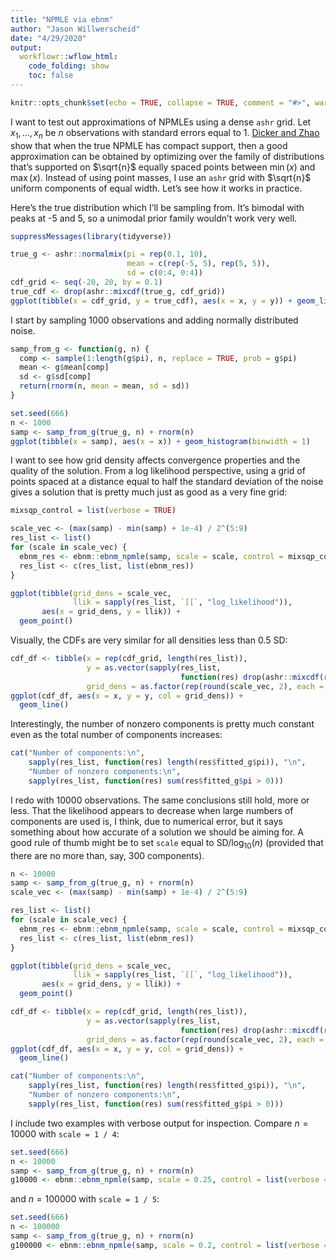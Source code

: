```yaml
---
title: "NPMLE via ebnm"
author: "Jason Willwerscheid"
date: "4/29/2020"
output:
  workflowr::wflow_html:
    code_folding: show
    toc: false
---
```


```r
knitr::opts_chunk$set(echo = TRUE, collapse = TRUE, comment = "#>", warning = TRUE)
```

I want to test out approximations of NPMLEs using a dense `ashr` grid. Let $x_1, \ldots, x_n$ be $n$ observations with standard errors equal to 1. [Dicker and Zhao](https://arxiv.org/abs/1407.2635) show that when the true NPMLE has compact support, then a good approximation can be obtained by optimizing over the family of distributions that's supported on $\sqrt{n}$ equally spaced points between $\min (x)$ and $\max (x)$. Instead of using point masses, I use an `ashr` grid with $\sqrt{n}$ uniform components of equal width. Let's see how it works in practice.

Here's the true distribution which I'll be sampling from. It's bimodal with peaks at -5 and 5, so a unimodal prior family wouldn't work very well.

```r
suppressMessages(library(tidyverse))

true_g <- ashr::normalmix(pi = rep(0.1, 10),
                          mean = c(rep(-5, 5), rep(5, 5)),
                          sd = c(0:4, 0:4))
cdf_grid <- seq(-20, 20, by = 0.1)
true_cdf <- drop(ashr::mixcdf(true_g, cdf_grid))
ggplot(tibble(x = cdf_grid, y = true_cdf), aes(x = x, y = y)) + geom_line()
```

I start by sampling 1000 observations and adding normally distributed noise.

```r
samp_from_g <- function(g, n) {
  comp <- sample(1:length(g$pi), n, replace = TRUE, prob = g$pi)
  mean <- g$mean[comp]
  sd <- g$sd[comp]
  return(rnorm(n, mean = mean, sd = sd))
}

set.seed(666)
n <- 1000
samp <- samp_from_g(true_g, n) + rnorm(n)
ggplot(tibble(x = samp), aes(x = x)) + geom_histogram(binwidth = 1)
```

I want to see how grid density affects convergence properties and the quality of the solution. From a log likelihood perspective, using a grid of points spaced at a distance equal to half the standard deviation of the noise gives a solution that is pretty much just as good as a very fine grid:

```r
mixsqp_control = list(verbose = TRUE)

scale_vec <- (max(samp) - min(samp) + 1e-4) / 2^(5:9)
res_list <- list()
for (scale in scale_vec) {
  ebnm_res <- ebnm::ebnm_npmle(samp, scale = scale, control = mixsqp_control)
  res_list <- c(res_list, list(ebnm_res))
}

ggplot(tibble(grid_dens = scale_vec, 
              llik = sapply(res_list, `[[`, "log_likelihood")), 
       aes(x = grid_dens, y = llik)) + 
  geom_point()
```

Visually, the CDFs are very similar for all densities less than 0.5 SD:

```r
cdf_df <- tibble(x = rep(cdf_grid, length(res_list)), 
                 y = as.vector(sapply(res_list, 
                                      function(res) drop(ashr::mixcdf(res$fitted_g, cdf_grid)))),
                 grid_dens = as.factor(rep(round(scale_vec, 2), each = length(cdf_grid))))
ggplot(cdf_df, aes(x = x, y = y, col = grid_dens)) + 
  geom_line()
```

Interestingly, the number of nonzero components is pretty much constant even as the total number of components increases:

```r
cat("Number of components:\n",
    sapply(res_list, function(res) length(res$fitted_g$pi)), "\n",
    "Number of nonzero components:\n",
    sapply(res_list, function(res) sum(res$fitted_g$pi > 0)))
```

I redo with 10000 observations. The same conclusions still hold, more or less. That the likelihood appears to decrease when large numbers of components are used is, I think, due to numerical error, but it says something about how accurate of a solution we should be aiming for. A good rule of thumb might be to set `scale` equal to $\text{SD} / \log_{10} (n)$ (provided that there are no more than, say, 300 components).

```r
n <- 10000
samp <- samp_from_g(true_g, n) + rnorm(n)
scale_vec <- (max(samp) - min(samp) + 1e-4) / 2^(5:9)

res_list <- list()
for (scale in scale_vec) {
  ebnm_res <- ebnm::ebnm_npmle(samp, scale = scale, control = mixsqp_control)
  res_list <- c(res_list, list(ebnm_res))
}

ggplot(tibble(grid_dens = scale_vec, 
              llik = sapply(res_list, `[[`, "log_likelihood")), 
       aes(x = grid_dens, y = llik)) + 
  geom_point()

cdf_df <- tibble(x = rep(cdf_grid, length(res_list)), 
                 y = as.vector(sapply(res_list, 
                                      function(res) drop(ashr::mixcdf(res$fitted_g, cdf_grid)))),
                 grid_dens = as.factor(rep(round(scale_vec, 2), each = length(cdf_grid))))
ggplot(cdf_df, aes(x = x, y = y, col = grid_dens)) + 
  geom_line()

cat("Number of components:\n",
    sapply(res_list, function(res) length(res$fitted_g$pi)), "\n",
    "Number of nonzero components:\n",
    sapply(res_list, function(res) sum(res$fitted_g$pi > 0)))
```

I include two examples with verbose output for inspection. Compare $n = 10000$ with `scale = 1 / 4`:

```r
set.seed(666)
n <- 10000
samp <- samp_from_g(true_g, n) + rnorm(n)
g10000 <- ebnm::ebnm_npmle(samp, scale = 0.25, control = list(verbose = TRUE))
```

and $n = 100000$ with `scale = 1 / 5`:

```r
set.seed(666)
n <- 100000
samp <- samp_from_g(true_g, n) + rnorm(n)
g100000 <- ebnm::ebnm_npmle(samp, scale = 0.2, control = list(verbose = TRUE))
```

